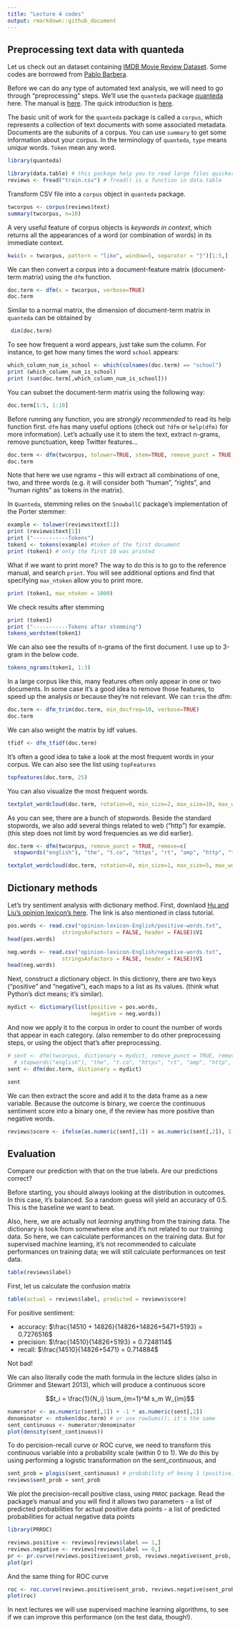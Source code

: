 ```yaml
---
title: "Lecture 4 codes"
output: rmarkdown::github_document
---
```


## Preprocessing text data with quanteda


Let us check out an dataset containing [IMDB Movie Review Dataset](https://www.kaggle.com/columbine/imdb-dataset-sentiment-analysis-in-csv-format).
Some codes are borrowed from [Pablo Barbera](http://pablobarbera.com/text-analysis-vienna/code.html).


Before we can do any type of automated text analysis,  we will need to go through "preprocessing" steps. We'll use the `quanteda` package  [quanteda](https://github.com/kbenoit/quanteda) here.
The manual is [here](https://cran.r-project.org/web/packages/quanteda/quanteda.pdf).
The quick introduction is [here](https://quanteda.io/).


The basic unit of work for the `quanteda` package is called a `corpus`, which represents a collection of text documents with some associated metadata. Documents are the subunits of a corpus. You can use `summary` to get some information about your corpus.
In the terminology of `quanteda`, `type` means *unique* words. `Token` mean any word.

```r
library(quanteda)

library(data.table) # this package help you to read large files quicker
reviews <- fread("train.csv") # fread() is a function in data.table
```

Transform CSV file into a `corpus` object in `quanteda` package.
```r
twcorpus <- corpus(reviews$text)
summary(twcorpus, n=10)
```

A very useful feature of corpus objects is _keywords in context_, which returns all the appearances of a word (or combination of words) in its immediate context.

```r
kwic(x = twcorpus, pattern = "like", window=5, separator = "}")[1:5,]
```


We can then convert a corpus into a document-feature matrix (document-term matrix) using the `dfm` function.
 
```r
doc.term <- dfm(x = twcorpus, verbose=TRUE)
doc.term
```

Similar to a normal matrix, the dimension of  document-term matrix in `quanteda` can be obtained by

```r
 dim(doc.term)
```

To see how frequent a word appears, just take sum the column. For instance, to get how many times the word `school` appears:

```r
which_column_num_is_school <- which(colnames(doc.term) == "school")
print (which_column_num_is_school)
print (sum(doc.term[,which_column_num_is_school]))
```

You can subset the document-term matrix using the following way:

```r
doc.term[1:5, 1:10]
```

Before running any function, you are *strongly recommended* to read its help function first. 
`dfm` has many useful options (check out `?dfm` or `help(dfm)` for more information). Let's actually use it to stem the text, extract n-grams, remove punctuation, keep Twitter features...

```r
doc.term <- dfm(twcorpus, tolower=TRUE, stem=TRUE, remove_punct = TRUE, remove_url=TRUE, ngrams=1:3, verbose=TRUE)
doc.term
```

Note that here we use ngrams -- this will extract all combinations of one, two, and three words (e.g. it will consider both "human", "rights", and "human rights" as tokens in the matrix).

In `Quanteda`, stemming relies on the `SnowballC` package's implementation of the Porter stemmer:

```r

example <- tolower(reviews$text[1]) 
print (reviews$text[1])
print ("-----------Tokens")
token1 <- tokens(example) #token of the first document
print (token1) # only the first 10 was printed
```

What if we want to print more? The way to do this is to go to the reference manual, and search `print`. You will see additional options and find that specifying `max_ntoken` allow you to print more.
```r
print (token1, max_ntoken = 1000)

```

We check results after stemming
```r
print (token1)
print ("-----------Tokens after stemming")
tokens_wordstem(token1)
```


We can also see the results of n-grams of the first document. I use up to 3-gram in the below code.

```r
tokens_ngrams(token1, 1:3)
```

In a large corpus like this, many features often only appear in one or two documents. In some case it's a good idea to remove those features, to speed up the analysis or because they're not relevant. We can `trim` the dfm:

```r
doc.term <- dfm_trim(doc.term, min_docfreq=10, verbose=TRUE)
doc.term
```

We can also weight the matrix by idf values.
```r
tfidf <- dfm_tfidf(doc.term)
```


It's often a good idea to take a look at the most frequent words in your corpus.
We can also see the list using `topFeatures`

```r
topfeatures(doc.term, 25)
```


You can also visualize the most frequent words.

```r
textplot_wordcloud(doc.term, rotation=0, min_size=2, max_size=10, max_words=100)
```

As you can see, there are a bunch of stopwords.
Beside the standard stopwords, we also add several things related to web ("http") for example.
(this step does not limit by word frequencies as we did earlier).

```r

doc.term <- dfm(twcorpus, remove_punct = TRUE, remove=c(
  stopwords("english"), "the", "t.co", "https", "rt", "amp", "http", "t.c", "can", "u", "<", ">", "br"), remove_url=TRUE, verbose=TRUE)

```

```r
textplot_wordcloud(doc.term, rotation=0, min_size=1, max_size=5, max_words=100)
```

## Dictionary methods



Let's try sentiment analysis with dictionary method. First, downlaod [Hu and Liu's opinion lexicon's here](http://www.cs.uic.edu/~liub/FBS/opinion-lexicon-English.rar). The link is also mentioned in class tutorial.



```r
pos.words <- read.csv("opinion-lexicon-English/positive-words.txt",
                 stringsAsFactors = FALSE, header = FALSE)$V1
head(pos.words)

```


```r

neg.words <- read.csv("opinion-lexicon-English/negative-words.txt",
                 stringsAsFactors = FALSE, header = FALSE)$V1
head(neg.words)
```


Next, construct a dictionary object.
In this dictionry, there are two keys ("positive" and "negative"), each maps to a list as its values.
(think what Python's dict means; it's similar).

```r
mydict <- dictionary(list(positive = pos.words,
                          negative = neg.words))
```

And now we apply it to the corpus in order to count the number of words that appear in each category.
(also remember to do other preprocessing steps, or using the object that's after preprocessing.

```r
# sent <- dfm(twcorpus, dictionary = mydict, remove_punct = TRUE, remove=c(
  # stopwords("english"), "the", "t.co", "https", "rt", "amp", "http", "t.c", "can", "u", "<", ">", "br"),remove_url=TRUE, verbose=TRUE)
sent <- dfm(doc.term, dictionary = mydict)

sent
```





We can then extract the score and add it to the data frame as a new variable.
Because the outcome is binary, we coerce the continuous sentiment score into a binary one, if the review has more positive than negative words.


```r
reviews$score <- ifelse(as.numeric(sent[,1]) > as.numeric(sent[,2]), 1, 0)
```

## Evaluation
Compare our prediction with that on the true labels. Are our predictions correct?


Before starting, you should always looking at the distribution in outcomes. In this case, it's balanced. So a random guess will yield an accuracy of 0.5.
This is the baseline we want to beat.

Also, here, we are actually not *learning* anything from the training data.
The dictionary is took from somewhere else and it's not related to our training data.
So here, we can calculate performances on the training data.
But for supervised machine learning, it's not recommended to calculate performances on training data; we will still calculate performances on test data.

```r
table(reviews$label)
```



First, let us calculate the confusion matrix
```r
table(actual = reviews$label, predicted = reviews$score)
```

For positive sentiment:

- accuracy: $\frac{14510 + 14826}{14826+14826+5471+5193} = 0.7276516$
- precision: $\frac{14510}{14826+5193} = 0.7248114$
- recall: $\frac{14510}{14826+5471} = 0.714884$

Not bad!


We can also literally code the math formula in the lecture slides (also in Grimmer and Stewart 2013), which will produce a continuous score 

$$t_i  = \frac{1}{N_i} \sum_{m=1}^M s_m W_{im}$$

```r
numerator <- as.numeric(sent[,1]) + -1 * as.numeric(sent[,2])
denominator <- ntoken(doc.term) # or use rowSums(); it's the same
sent_continuous <- numerator/denominator
plot(density(sent_continuous))
```

To do percision-recall curve or ROC curve, we need to transform this continuous variable into a probability scale (within 0 to 1). We do this by using performing a logistic transformation on the sent_continuous, and 
```r
sent_prob = plogis(sent_continuous) # probability of being 1 (positive)
reviews$sent_prob = sent_prob

```

We plot the precision-recall positive class, using `PRROC` package.
Read the package's manual and you will find it allows two parameters
- a list of predicted probabilities for actual positive data points
- a list of predicted probabilities for actual negative data points

```r
library(PRROC)

reviews.positive <- reviews[reviews$label == 1,]
reviews.negative <- reviews[reviews$label == 0,]
pr <- pr.curve(reviews.positive$sent_prob, reviews.negative$sent_prob, curve = TRUE )
plot(pr)
```

And the same thing for ROC curve
```r
roc <- roc.curve(reviews.positive$sent_prob, reviews.negative$sent_prob, curve = TRUE )
plot(roc)
```

In next lectures we will use supervised machine learning algorithms, to see  if we can improve this performance (on the test data, though!).